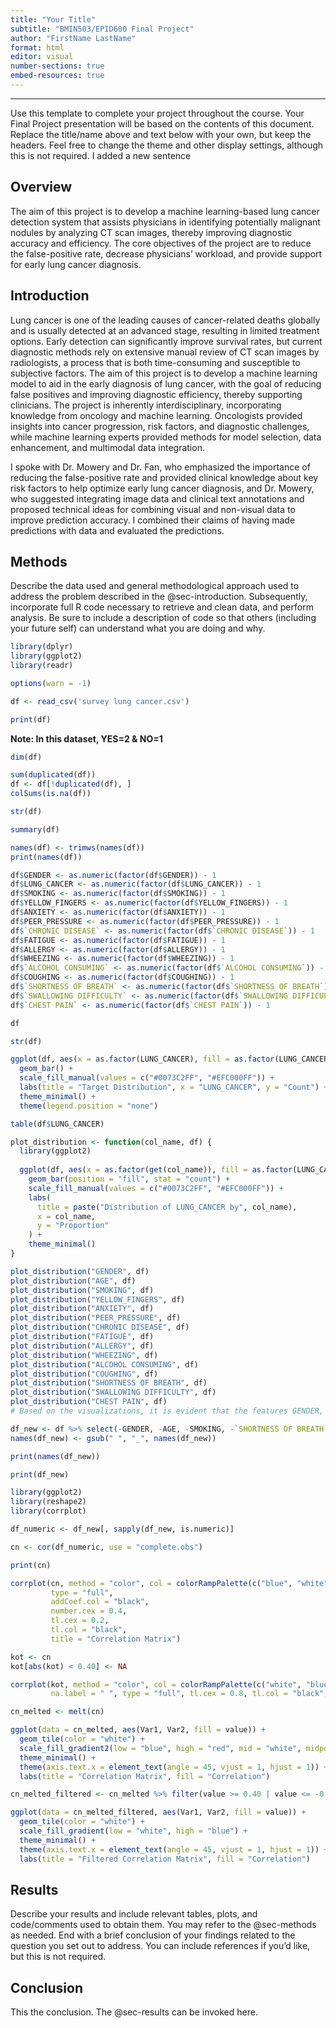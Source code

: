 ```yaml
---
title: "Your Title"
subtitle: "BMIN503/EPID600 Final Project"
author: "FirstName LastName"
format: html
editor: visual
number-sections: true
embed-resources: true
---
```


------------------------------------------------------------------------

Use this template to complete your project throughout the course. Your Final Project presentation will be based on the contents of this document. Replace the title/name above and text below with your own, but keep the headers. Feel free to change the theme and other display settings, although this is not required. I added a new sentence

## Overview {#sec-overview}

The aim of this project is to develop a machine learning-based lung cancer detection system that assists physicians in identifying potentially malignant nodules by analyzing CT scan images, thereby improving diagnostic accuracy and efficiency. The core objectives of the project are to reduce the false-positive rate, decrease physicians' workload, and provide support for early lung cancer diagnosis.

## Introduction {#sec-introduction}

Lung cancer is one of the leading causes of cancer-related deaths globally and is usually detected at an advanced stage, resulting in limited treatment options. Early detection can significantly improve survival rates, but current diagnostic methods rely on extensive manual review of CT scan images by radiologists, a process that is both time-consuming and susceptible to subjective factors. The aim of this project is to develop a machine learning model to aid in the early diagnosis of lung cancer, with the goal of reducing false positives and improving diagnostic efficiency, thereby supporting clinicians. The project is inherently interdisciplinary, incorporating knowledge from oncology and machine learning. Oncologists provided insights into cancer progression, risk factors, and diagnostic challenges, while machine learning experts provided methods for model selection, data enhancement, and multimodal data integration.

I spoke with Dr. Mowery and Dr. Fan, who emphasized the importance of reducing the false-positive rate and provided clinical knowledge about key risk factors to help optimize early lung cancer diagnosis, and Dr. Mowery, who suggested integrating image data and clinical text annotations and proposed technical ideas for combining visual and non-visual data to improve prediction accuracy. I combined their claims of having made predictions with data and evaluated the predictions.

## Methods {#sec-methods}

Describe the data used and general methodological approach used to address the problem described in the @sec-introduction. Subsequently, incorporate full R code necessary to retrieve and clean data, and perform analysis. Be sure to include a description of code so that others (including your future self) can understand what you are doing and why.

```r
library(dplyr)
library(ggplot2)
library(readr)

options(warn = -1)

df <- read_csv('survey lung cancer.csv')

print(df)
```

**Note: In this dataset, YES=2 & NO=1**

```r
dim(df)

sum(duplicated(df))
df <- df[!duplicated(df), ]
colSums(is.na(df))
```

```r
str(df)
```

```r
summary(df)
```

```r
names(df) <- trimws(names(df))
print(names(df))
```

```r
df$GENDER <- as.numeric(factor(df$GENDER)) - 1
df$LUNG_CANCER <- as.numeric(factor(df$LUNG_CANCER)) - 1
df$SMOKING <- as.numeric(factor(df$SMOKING)) - 1
df$YELLOW_FINGERS <- as.numeric(factor(df$YELLOW_FINGERS)) - 1
df$ANXIETY <- as.numeric(factor(df$ANXIETY)) - 1
df$PEER_PRESSURE <- as.numeric(factor(df$PEER_PRESSURE)) - 1
df$`CHRONIC DISEASE` <- as.numeric(factor(df$`CHRONIC DISEASE`)) - 1
df$FATIGUE <- as.numeric(factor(df$FATIGUE)) - 1
df$ALLERGY <- as.numeric(factor(df$ALLERGY)) - 1
df$WHEEZING <- as.numeric(factor(df$WHEEZING)) - 1
df$`ALCOHOL CONSUMING` <- as.numeric(factor(df$`ALCOHOL CONSUMING`)) - 1
df$COUGHING <- as.numeric(factor(df$COUGHING)) - 1
df$`SHORTNESS OF BREATH` <- as.numeric(factor(df$`SHORTNESS OF BREATH`)) - 1
df$`SWALLOWING DIFFICULTY` <- as.numeric(factor(df$`SWALLOWING DIFFICULTY`)) - 1
df$`CHEST PAIN` <- as.numeric(factor(df$`CHEST PAIN`)) - 1

df

```

```r
str(df)
```

```r
ggplot(df, aes(x = as.factor(LUNG_CANCER), fill = as.factor(LUNG_CANCER))) +
  geom_bar() +
  scale_fill_manual(values = c("#0073C2FF", "#EFC000FF")) +
  labs(title = "Target Distribution", x = "LUNG_CANCER", y = "Count") +
  theme_minimal() +
  theme(legend.position = "none")
```

```r
table(df$LUNG_CANCER)

plot_distribution <- function(col_name, df) {
  library(ggplot2)
  
  ggplot(df, aes(x = as.factor(get(col_name)), fill = as.factor(LUNG_CANCER))) +
    geom_bar(position = "fill", stat = "count") +
    scale_fill_manual(values = c("#0073C2FF", "#EFC000FF")) +
    labs(
      title = paste("Distribution of LUNG_CANCER by", col_name),
      x = col_name,
      y = "Proportion"
    ) +
    theme_minimal()
}

plot_distribution("GENDER", df)
plot_distribution("AGE", df)
plot_distribution("SMOKING", df)
plot_distribution("YELLOW_FINGERS", df)
plot_distribution("ANXIETY", df)
plot_distribution("PEER_PRESSURE", df)
plot_distribution("CHRONIC DISEASE", df)
plot_distribution("FATIGUE", df)
plot_distribution("ALLERGY", df)
plot_distribution("WHEEZING", df)
plot_distribution("ALCOHOL CONSUMING", df)
plot_distribution("COUGHING", df)
plot_distribution("SHORTNESS OF BREATH", df)
plot_distribution("SWALLOWING DIFFICULTY", df)
plot_distribution("CHEST PAIN", df)
# Based on the visualizations, it is evident that the features GENDER, AGE, SMOKING, and SHORTNESS OF BREATH show minimal correlation with LUNG CANCER in the dataset. Therefore, we can remove these features to streamline and refine the dataset.
```

```r
df_new <- df %>% select(-GENDER, -AGE, -SMOKING, -`SHORTNESS OF BREATH`)
names(df_new) <- gsub(" ", "_", names(df_new))

print(names(df_new))

print(df_new)

```

```r
library(ggplot2)
library(reshape2)
library(corrplot)

df_numeric <- df_new[, sapply(df_new, is.numeric)]

cn <- cor(df_numeric, use = "complete.obs")

print(cn)

corrplot(cn, method = "color", col = colorRampPalette(c("blue", "white", "red"))(200),
         type = "full", 
         addCoef.col = "black",
         number.cex = 0.4,
         tl.cex = 0.2,
         tl.col = "black", 
         title = "Correlation Matrix")

kot <- cn
kot[abs(kot) < 0.40] <- NA

corrplot(kot, method = "color", col = colorRampPalette(c("white", "blue"))(200),
         na.label = " ", type = "full", tl.cex = 0.8, tl.col = "black", title = "Filtered Correlation Matrix")

```

```r
cn_melted <- melt(cn)

ggplot(data = cn_melted, aes(Var1, Var2, fill = value)) +
  geom_tile(color = "white") +
  scale_fill_gradient2(low = "blue", high = "red", mid = "white", midpoint = 0, limit = c(-1, 1)) +
  theme_minimal() +
  theme(axis.text.x = element_text(angle = 45, vjust = 1, hjust = 1)) +
  labs(title = "Correlation Matrix", fill = "Correlation")

cn_melted_filtered <- cn_melted %>% filter(value >= 0.40 | value <= -0.40)

ggplot(data = cn_melted_filtered, aes(Var1, Var2, fill = value)) +
  geom_tile(color = "white") +
  scale_fill_gradient(low = "white", high = "blue") +
  theme_minimal() +
  theme(axis.text.x = element_text(angle = 45, vjust = 1, hjust = 1)) +
  labs(title = "Filtered Correlation Matrix", fill = "Correlation")

```

## Results {#sec-results}

Describe your results and include relevant tables, plots, and code/comments used to obtain them. You may refer to the @sec-methods as needed. End with a brief conclusion of your findings related to the question you set out to address. You can include references if you'd like, but this is not required.

## Conclusion

This the conclusion. The @sec-results can be invoked here.
